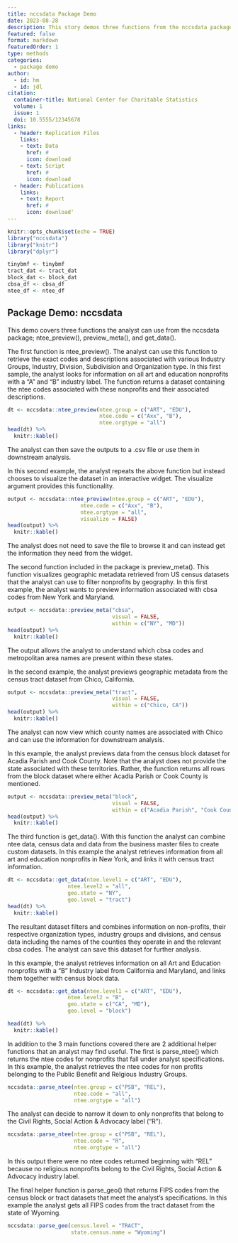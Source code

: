 ---
title: nccsdata Package Demo
date: 2023-08-28
description: This story demos three functions from the nccsdata package.
featured: false
format: markdown
featuredOrder: 1
type: methods
categories:
  - package demo
author:
  - id: hm
  - id: jdl
citation: 
  container-title: National Center for Charitable Statistics
  volume: 1
  issue: 1
  doi: 10.5555/12345678
links:
  - header: Replication Files
    links:
    - text: Data
      href: #
      icon: download
    - text: Script
      href: #
      icon: download
  - header: Publications
    links:
    - text: Report
      href: #
      icon: download'
---

```{r setup, include=FALSE}
knitr::opts_chunk$set(echo = TRUE)
library("nccsdata")
library("knitr")
library("dplyr")

tinybmf <- tinybmf
tract_dat <- tract_dat
block_dat <- block_dat
cbsa_df <- cbsa_df
ntee_df <- ntee_df
```

## Package Demo: nccsdata

This demo covers three functions the analyst can use from the nccsdata package; ntee_preview(), preview_meta(), and get_data().

The first function is ntee_preview(). The analyst can use this function to retrieve the exact codes and descriptions associated with various Industry Groups, Industry, Division, Subdivision and Organization type. In this first sample, the analyst looks for information on all art and education nonprofits with a "A" and "B" industry label. The function returns a dataset containing the ntee codes associated with these nonprofits and their associated descriptions.

```{r}
dt <- nccsdata::ntee_preview(ntee.group = c("ART", "EDU"),
                             ntee.code = c("Axx", "B"),
                             ntee.orgtype = "all")
head(dt) %>%
  knitr::kable()
```

The analyst can then save the outputs to a .csv file or use them in downstream analysis.

In this second example, the analyst repeats the above function but instead chooses to visualize the dataset in an interactive widget. The visualize argument provides this functionality.

```{r}
output <- nccsdata::ntee_preview(ntee.group = c("ART", "EDU"),
                       ntee.code = c("Axx", "B"),
                       ntee.orgtype = "all",
                       visualize = FALSE)
head(output) %>%
  knitr::kable()
```

The analyst does not need to save the file to browse it and can instead get the information they need from the widget.

The second function included in the package is preview_meta(). This function visualizes geographic metadata retrieved from US census datasets that the analyst can use to filter nonprofits by geography. In this first example, the analyst wants to preview information associated with cbsa codes from New York and Maryland.

```{r}
output <- nccsdata::preview_meta("cbsa",
                                 visual = FALSE,
                                 within = c("NY", "MD"))
head(output) %>%
  knitr::kable()
```

The output allows the analyst to understand which cbsa codes and metropolitan area names are present within
these states.

In the second example, the analyst previews geographic metadata from the census tract dataset from Chico, California.

```{r}
output <- nccsdata::preview_meta("tract",
                                 visual = FALSE,
                                 within = c("Chico, CA"))
head(output) %>%
  knitr::kable()
```

The analyst can now view which county names are associated with Chico and can use the information for downstream analysis.

In this example, the analyst previews data from the census block dataset for Acadia Parish and Cook County. Note that the analyst does not provide the state associated with these territories. Rather, the function returns all rows from the block dataset where either Acadia Parish or Cook County is mentioned.

```{r}
output <- nccsdata::preview_meta("block",
                                 visual = FALSE,
                                 within = c("Acadia Parish", "Cook County"))
head(output) %>%
  knitr::kable()
```

The third function is get_data(). With this function the analyst can combine ntee data, census data and data from the business master files to create custom datasets. In this example the analyst retrieves information from all art and education nonprofits in New York, and links it with census tract information.

```{r}
dt <- nccsdata::get_data(ntee.level1 = c("ART", "EDU"),
                   ntee.level2 = "all",
                   geo.state = "NY",
                   geo.level = "tract")
head(dt) %>%
  knitr::kable()
```

The resultant dataset filters and combines information on non-profits, their respective organization types, industry groups and divisions, and census data including the names of the counties they operate in and the relevant cbsa codes. The analyst can save this dataset for further analysis.

In this example, the analyst retrieves information on all Art and Education nonprofits with a "B" Industry label from California and Maryland, and links them together with census block data.

```{r}

dt <- nccsdata::get_data(ntee.level1 = c("ART", "EDU"),
                   ntee.level2 = "B",
                   geo.state = c("CA", "MD"),
                   geo.level = "block")

head(dt) %>%
  knitr::kable()
```

In addition to the 3 main functions covered there are 2 additional helper functions that an analyst may find useful. The first is parse_ntee() which returns the ntee codes for nonprofits that fall under analyst specifications. In this example, the analyst retrieves the ntee codes for non profits belonging to the Public Benefit and Relgious Industry Groups.

```{r}
nccsdata::parse_ntee(ntee.group = c("PSB", "REL"),
                     ntee.code = "all",
                     ntee.orgtype = "all")
```

The analyst can decide to narrow it down to only nonprofits that belong to the Civil Rights, Social Action & Advocacy label ("R").

```{r}
nccsdata::parse_ntee(ntee.group = c("PSB", "REL"),
                     ntee.code = "R",
                     ntee.orgtype = "all")
```

In this output there were no ntee codes returned beginning with "REL" because no religious nonprofits belong to the Civil Rights, Social Action & Advocacy industry label.

The final helper function is parse_geo() that returns FIPS codes from the census block or tract datasets that meet the analyst's specifications. In this example the analyst gets all FIPS codes from the tract dataset from the state of Wyoming.

```{r}
nccsdata::parse_geo(census.level = "TRACT",
                    state.census.name = "Wyoming")
```

